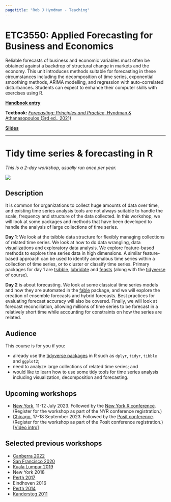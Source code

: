 ```yaml
---
pagetitle: "Rob J Hyndman - Teaching"
---
```


# ETC3550: Applied Forecasting for Business and Economics

Reliable forecasts of business and economic variables must often be obtained against a backdrop of structural change in markets and the economy. This unit introduces methods suitable for forecasting in these circumstances including the decomposition of time series, exponential smoothing methods, ARIMA modelling, and regression with auto-correlated disturbances. Students can expect to enhance their computer skills with exercises using R.

**[Handbook entry](https://handbook.monash.edu/current/units/ETC3550)**

**Textbook:** [*Forecasting: Principles and Practice*, Hyndman & Athanasopoulos (3rd ed., 2021)](https://OTexts.org/fpp3/)

[**Slides**](https://github.com/robjhyndman/fpp3_slides)

* * *

# Tidy time series & forecasting in R

*This is a 2-day workshop, usually run once per year.*

[![](/img/tidyverts.png)](https://tidyverts.org)

## Description

It is common for organizations to collect huge amounts of data over time, and existing time series analysis tools are not always suitable to handle the scale, frequency and structure of the data collected. In this workshop, we will look at some packages and methods that have been developed to handle the analysis of large collections of time series.

**Day 1**: We look at the tsibble data structure for flexibly managing collections of related time series. We look at how to do data wrangling, data visualizations and exploratory data analysis. We explore feature-based methods to explore time series data in high dimensions. A similar feature-based approach can be used to identify anomalous time series within a collection of time series, or to cluster or classify time series. Primary packages for day 1 are [tsibble](https://cran.r-project.org/package=tsibble), [lubridate](https://cran.r-project.org/package=lubridate) and [feasts](https://cran.r-project.org/package=feasts) (along with the [tidyverse](http://tidyverse.org) of course).

**Day 2** is about forecasting. We look at some classical time series models and how they are automated in the [fable](https://cran.r-project.org/package=fable) package, and we will explore the creation of ensemble forecasts and hybrid forecasts. Best practices for evaluating forecast accuracy will also be covered. Finally, we will look at forecast reconciliation, allowing millions of time series to be forecast in a relatively short time while accounting for constraints on how the series are related.

## Audience

This course is for you if you:

* already use the [tidyverse packages](https://tidyverse.org) in R such as `dplyr`, `tidyr`, `tibble` and `ggplot2`;
* need to analyze large collections of related time series; and
* would like to learn how to use some tidy tools for time series analysis including visualization, decomposition and forecasting.

## Upcoming workshops

* [New York](https://rstats.ai/nyr#tidy-time-series-and-forecasting-in-r), 11-12 July 2023. Followed by the [New York R conference](https://rstats.ai/nyr). (Register for the workshop as part of the NYR conference registration.)
* [Chicago](https://posit-conf-2023.github.io/workshops/workshops/forecasting/), 17-18 September 2023. Followed by the [Posit conference](https://posit.co/conference). (Register for the workshop as part of the Posit conference registration.) [[Video intro](https://youtu.be/g4221KXM7hU)]

## Selected previous workshops

* [Canberra 2022](https://robjhyndman.com/seminars/workshop2022.html)
* [San Francisco 2020](http://robjhyndman.com/workshop2020/)
* [Kuala Lumpur 2019](https://robjhyndman.com/seminars/isi2019workshop/)
* New York 2018
* [Perth 2017](https://robjhyndman.com/hyndsight/forecasting-workshop-perth/)
* Eindhoven 2016
* [Perth 2014](https://robjhyndman.com/seminars/uwa/)
* [Kandersteg 2011](https://robjhyndman.com/hyndsight/swissworkshop2011/)
